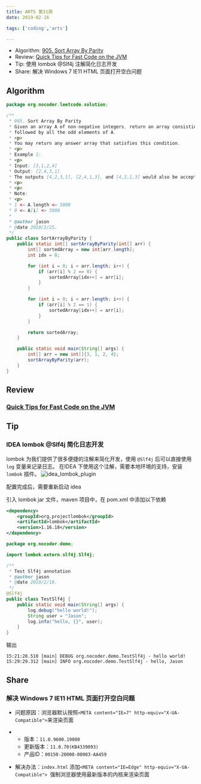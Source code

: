 ```yaml
---
title: ARTS 第31周
date: 2019-02-16

tags: ['coding','arts']

---
```


- Algorithm: [905. Sort Array By Parity](https://leetcode.com/problems/sort-array-by-parity/)
- Review: [Quick Tips for Fast Code on the JVM](https://gist.github.com/djspiewak/464c11307cabc80171c90397d4ec34ef)
- Tip: 使用 lombok @Slf4j 注解简化日志开发
- Share: 解决 Windows 7 IE11 HTML 页面打开空白问题


## Algorithm

```java
package org.nocoder.leetcode.solution;

/**
 * 905. Sort Array By Parity
 * Given an array A of non-negative integers, return an array consisting of all the even elements of A,
 * followed by all the odd elements of A.
 * <p>
 * You may return any answer array that satisfies this condition.
 * <p>
 * Example 1:
 * <p>
 * Input: [3,1,2,4]
 * Output: [2,4,3,1]
 * The outputs [4,2,3,1], [2,4,1,3], and [4,2,1,3] would also be accepted.
 * <p>
 * <p>
 * Note:
 * <p>
 * 1 <= A.length <= 5000
 * 0 <= A[i] <= 5000
 *
 * @author jason
 * @date 2019/2/25.
 */
public class SortArrayByParity {
    public static int[] sortArrayByParity(int[] arr) {
        int[] sortedArray = new int[arr.length];
        int idx = 0;

        for (int i = 0; i < arr.length; i++) {
            if (arr[i] % 2 == 0) {
                sortedArray[idx++] = arr[i];
            }
        }

        for (int i = 0; i < arr.length; i++) {
            if (arr[i] % 2 == 1) {
                sortedArray[idx++] = arr[i];
            }
        }

        return sortedArray;
    }

    public static void main(String[] args) {
        int[] arr = new int[]{3, 1, 2, 4};
        sortArrayByParity(arr);
    }
}
```

## Review

### [Quick Tips for Fast Code on the JVM](https://gist.github.com/djspiewak/464c11307cabc80171c90397d4ec34ef)

## Tip

### IDEA lombok @Slf4j 简化日志开发

lombok 为我们提供了很多便捷的注解来简化开发，使用 `@Slf4j` 后可以直接使用 `log` 变量来记录日志。 在IDEA 下使用这个注解，需要本地环境的支持，安装 `lombok` 插件。
![idea_lombok_plugin](https://raw.githubusercontent.com/yangjinlong86/arts/master/2019/images/idea_lombok_plugin.png)

配置完成后，需要重新启动 idea

引入 lombok jar 文件，maven 项目中，在 pom.xml 中添加以下依赖

```xml
<dependency>
    <groupId>org.projectlombok</groupId>
    <artifactId>lombok</artifactId>
    <version>1.16.18</version>
</dependency>
```

```java
package org.nocoder.demo;

import lombok.extern.slf4j.Slf4j;

/**
 * Test Slf4j annotation
 * @author jason
 * @date 2019/2/18.
 */
@Slf4j
public class TestSlf4j {
    public static void main(String[] args) {
        log.debug("hello world!");
        String user = "Jason";
        log.info("hello, {}", user);
    }
}
```

输出

```
15:21:28.510 [main] DEBUG org.nocoder.demo.TestSlf4j - hello world!
15:29:29.312 [main] INFO org.nocoder.demo.TestSlf4j - hello, Jason
```

## Share

### 解决 Windows 7 IE11 HTML 页面打开空白问题

- 问题原因：浏览器默认按照`<META content="IE=7" http-equiv="X-UA-Compatible">`来渲染页面

- - 版本：`11.0.9600.19080`
  - 更新版本：`11.0.70(KB4339093)`
  - 产品ID：`00150-20000-00003-AA459`

- 解决办法：`index.html` 添加`<META content="IE=Edge" http-equiv="X-UA-Compatible"> `强制浏览器使用最新版本的内核来渲染页面
